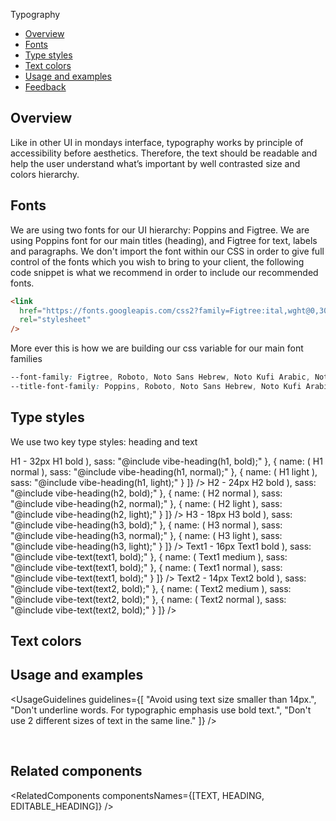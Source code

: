 
<Meta title="Foundations/Typography" />

<ComponentName withFoundationBackground>Typography</ComponentName>

- [Overview](#overview)
- [Fonts](#fonts)
- [Type styles](#type-styles)
- [Text colors](#text-colors)
- [Usage and examples](#usage-and-examples)
- [Feedback](#feedback)

## Overview

Like in other UI in mondays interface, typography works by principle of accessibility before aesthetics.
Therefore, the text should be readable and help the user understand what’s important by well contrasted size and colors hierarchy.

## Fonts

We are using two fonts for our UI hierarchy: Poppins and Figtree.
We are using Poppins font for our main titles (heading), and Figtree for text, labels and paragraphs.
We don't import the font within our CSS in order to give full control of the fonts which you wish to bring to your client, the following code snippet is what we recommend in order to include our recommended fonts.

```html
<link
  href="https://fonts.googleapis.com/css2?family=Figtree:ital,wght@0,300;0,400;0,500;0,600;0,700;0,800;0,900;1,300;1,400;1,500;1,600;1,700;1,800;1,900&family=Poppins:ital,wght@0,100;0,200;0,300;0,400;0,500;0,600;0,700;0,800;0,900;1,100;1,200;1,300;1,400;1,500;1,600;1,700;1,800;1,900&display=swap"
  rel="stylesheet"
/>
```

More ever this is how we are building our css variable for our main font families

```css
--font-family: Figtree, Roboto, Noto Sans Hebrew, Noto Kufi Arabic, Noto Sans JP, sans-serif;
--title-font-family: Poppins, Roboto, Noto Sans Hebrew, Noto Kufi Arabic, Noto Sans JP, sans-serif;
```

<TipHowToUseFonts />

## Type styles

We use two key type styles: heading and text

<Frame>
  <Text type={Text.types.TEXT1} weight={Text.weights.BOLD}>
    H1 - 32px
  </Text>
  <ExamplesTable
    data={[
      {
        name: (
          <Heading type={Heading.types.H1} weight={Heading.weights.BOLD}>
            H1 bold
          </Heading>
        ),
        sass: "@include vibe-heading(h1, bold);"
      },
      {
        name: (
          <Heading type={Heading.types.H1} weight={Heading.weights.NORMAL}>
            H1 normal
          </Heading>
        ),
        sass: "@include vibe-heading(h1, normal);"
      },
      {
        name: (
          <Heading type={Heading.types.H1} weight={Heading.weights.LIGHT}>
            H1 light
          </Heading>
        ),
        sass: "@include vibe-heading(h1, light);"
      }
    ]}
  />
  <Text type={Text.types.TEXT1} weight={Text.weights.BOLD}>
    H2 - 24px
  </Text>
  <ExamplesTable
    data={[
      {
        name: (
          <Heading type={Heading.types.H2} weight={Heading.weights.BOLD}>
            H2 bold
          </Heading>
        ),
        sass: "@include vibe-heading(h2, bold);"
      },
      {
        name: (
          <Heading type={Heading.types.H2} weight={Heading.weights.NORMAL}>
            H2 normal
          </Heading>
        ),
        sass: "@include vibe-heading(h2, normal);"
      },
      {
        name: (
          <Heading type={Heading.types.H2} weight={Heading.weights.LIGHT}>
            H2 light
          </Heading>
        ),
        sass: "@include vibe-heading(h2, light);"
      }
    ]}
  />
  <Text type={Text.types.TEXT1} weight={Text.weights.BOLD}>
    H3 - 18px
  </Text>
  <ExamplesTable
    data={[
      {
        name: (
          <Heading type={Heading.types.H3} weight={Heading.weights.BOLD}>
            H3 bold
          </Heading>
        ),
        sass: "@include vibe-heading(h3, bold);"
      },
      {
        name: (
          <Heading type={Heading.types.H3} weight={Heading.weights.NORMAL}>
            H3 normal
          </Heading>
        ),
        sass: "@include vibe-heading(h3, normal);"
      },
      {
        name: (
          <Heading type={Heading.types.H3} weight={Heading.weights.LIGHT}>
            H3 light
          </Heading>
        ),
        sass: "@include vibe-heading(h3, light);"
      }
    ]}
  />
  <Text type={Text.types.TEXT1} weight={Text.weights.BOLD}>
    Text1 - 16px
  </Text>
  <ExamplesTable
    data={[
      {
        name: (
          <Text type={Text.types.TEXT1} weight={Text.weights.BOLD}>
            Text1 bold
          </Text>
        ),
        sass: "@include vibe-text(text1, bold);"
      },
      {
        name: (
          <Text type={Text.types.TEXT1} weight={Text.weights.MEDIUM}>
            Text1 medium
          </Text>
        ),
        sass: "@include vibe-text(text1, bold);"
      },
      {
        name: (
          <Text type={Text.types.TEXT1} weight={Text.weights.NORMAL}>
            Text1 normal
          </Text>
        ),
        sass: "@include vibe-text(text1, bold);"
      }
    ]}
  />
  <Text type={Text.types.TEXT1} weight={Text.weights.BOLD}>
    Text2 - 14px
  </Text>
  <ExamplesTable
    data={[
      {
        name: (
          <Text type={Text.types.TEXT2} weight={Text.weights.BOLD}>
            Text2 bold
          </Text>
        ),
        sass: "@include vibe-text(text2, bold);"
      },
      {
        name: (
          <Text type={Text.types.TEXT2} weight={Text.weights.MEDIUM}>
            Text2 medium
          </Text>
        ),
        sass: "@include vibe-text(text2, bold);"
      },
      {
        name: (
          <Text type={Text.types.TEXT2} weight={Text.weights.NORMAL}>
            Text2 normal
          </Text>
        ),
        sass: "@include vibe-text(text2, bold);"
      }
    ]}
  />
</Frame>

## Text colors

<TextColors />

## Usage and examples

<UsageGuidelines
  guidelines={[
    "Avoid using text size smaller than 14px.",
    "Don't underline words. For typographic emphasis use bold text.",
    "Don't use 2 different sizes of text in the same line."
  ]}
/>

<Frame className={styles.usageImageFrame}>
  <img src={typographyExample1} className={styles.bigImage} alt="" role="presentation" />
</Frame>

<Frame className={styles.usageImageFrame}>
  <img src={typographyExample2} className={styles.smallImage} alt="" role="presentation" />
</Frame>

<Frame className={styles.usageImageFrame}>
  <img src={typographyExample3} className={styles.smallImage} alt="" role="presentation" />
</Frame>

<Frame className={styles.usageImageFrame}>
  <img src={typographyExample4} className={styles.smallImage} alt="" role="presentation" />
</Frame>

## Related components

<RelatedComponents componentsNames={[TEXT, HEADING, EDITABLE_HEADING]} />
